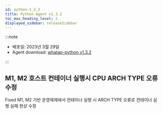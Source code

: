 ```yaml
---
id: python-1_3_2
title: Python Agent v1.3.2
toc_max_heading_level: 2
displayed_sidebar: releaseSidebar
---
```



:::note

* 배포일: 2023년 3월 29일
* Agent download: [whatap-python v1.3.2](https://pypi.org/project/whatap-python/1.3.2/)

:::


## M1, M2 호스트 컨테이너 실행시 CPU ARCH TYPE 오류 수정​

<p><Status>Fixed</Status> M1, M2 기반 운영체제에서 컨테이너 실행 시 ARCH TYPE 오류로 컨테이너 실행 실패 현상 수정</p>